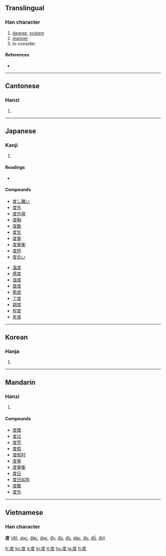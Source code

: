 {{see|廓}}
==Translingual==

===Han character===
{{Han char|rn=53|rad=广|as=06|sn=9|four=0024<sub>7</sub>|canj=戈廿水 (ITE)}}

# [[degree]], [[system]]
# [[manner]]
# to consider

====References====
* {{Han ref|kx=0345.260|dkj=09313|dj=0655.150|hdz=20880.060|uh=5EA6|ud=24230|bh=ABD7|bd=43991}}

----

==Cantonese==

===Hanzi===
{{yue-hanzi|jyut=|y=dou6}}

# {{defn|Cantonese}}

----

==Japanese==

===Kanji===
{{ja-kanji|grade=3|rs=广06}}

# {{defn|Japanese}}

====Readings====
* {{ja-readings|on=[[たく]] (taku)|toon=[[ど]] (do)|kanon=[[と]] (to)|kun=[[たび]] (tabi), [[はかる]] (hakaru), [[めもり]] (memori)}}

====Compounds====
{{top2}}
* [[度し難い]]
* [[度外]]
* [[度外視]]
* [[度胸]]
* [[度数]]
* [[度生]]
* [[度量]]
* [[度量衡]]
* [[度肝]]
* [[度合い]]
{{mid2}}
* [[温度]]
* [[感度]]
* [[湿度]]
* [[震度]]
* [[態度]]
* [[丁度]]
* [[調度]]
* [[程度]]
* [[年度]]
{{bottom}}

----

==Korean==

===Hanja===
{{ko-hanja|hangeul=[[도]], [[탁]]|rv=do, tak|mr=to, t'ak}}

# {{defn|Korean}}

----

==Mandarin==

===Hanzi===
{{cmn-hanzi|pin=[[dù]] ([[du4]])|wg=tu<sup>4</sup>}}

# {{defn|Mandarin}}

====Compounds====
* [[度牒]]
* [[度过]]
* [[度荒]]
* [[度假]]
* [[度假村]]
* [[度量]]
* [[度量衡]]
* [[度日]]
* [[度日如年]]
* [[度数]]
* [[度外]]

----

==Vietnamese==
===Han character===
'''度''' ([[độ]], [[dạc]], [[đác]], [[đạc]], [[đọ]], [[đủ]], [[đù]], [[dác]], [[đo]], [[đồ]], [[đợ]])

[[fr:度]]
[[ko:度]]
[[it:度]]
[[lo:度]]
[[lt:度]]
[[hu:度]]
[[ja:度]]
[[fi:度]]